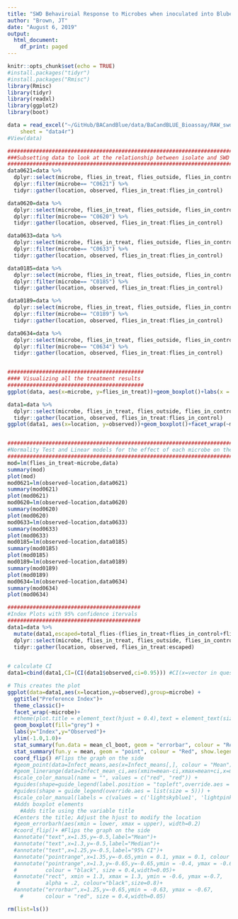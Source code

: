 ```yaml
---
title: "SWD Behaviroial Response to Microbes when inoculated into Bluberry Juice"
author: "Brown, JT"
date: "August 6, 2019"
output:
  html_document:
    df_print: paged
---
```


```r
knitr::opts_chunk$set(echo = TRUE)
#install.packages("tidyr")
#install.packages("Rmisc")
library(Rmisc)
library(tidyr)
library(readxl)
library(ggplot2)
library(boot)

data = read_excel("~/GitHub/BACandBlue/data/BaCandBLUE_Bioassay/RAW_swd_vs_inoculated_blueberryjuice.xlsx", 
    sheet = "data4r")
#View(data)
```

```r
#################################################################################
###Subsetting data to look at the relationship between isolate and SWD behaviors
#################################################################################
data0621=data %>% 
  dplyr::select(microbe, flies_in_treat, flies_outside, flies_in_control) %>% 
  dplyr::filter(microbe== "C0621") %>% 
  tidyr::gather(location, observed, flies_in_treat:flies_in_control) 

data0620=data %>% 
  dplyr::select(microbe, flies_in_treat, flies_outside, flies_in_control) %>% 
  dplyr::filter(microbe== "C0620") %>% 
  tidyr::gather(location, observed, flies_in_treat:flies_in_control)

data0633=data %>% 
  dplyr::select(microbe, flies_in_treat, flies_outside, flies_in_control) %>% 
  dplyr::filter(microbe== "C0633") %>% 
  tidyr::gather(location, observed, flies_in_treat:flies_in_control) 

data0185=data %>% 
  dplyr::select(microbe, flies_in_treat, flies_outside, flies_in_control) %>% 
  dplyr::filter(microbe== "C0185") %>% 
  tidyr::gather(location, observed, flies_in_treat:flies_in_control) 

data0189=data %>% 
  dplyr::select(microbe, flies_in_treat, flies_outside, flies_in_control) %>% 
  dplyr::filter(microbe== "C0189") %>% 
  tidyr::gather(location, observed, flies_in_treat:flies_in_control) 

data0634=data %>% 
  dplyr::select(microbe, flies_in_treat, flies_outside, flies_in_control) %>% 
  dplyr::filter(microbe== "C0634") %>% 
  tidyr::gather(location, observed, flies_in_treat:flies_in_control) 


###########################################
#### Visualizing all the treatment results
###########################################
ggplot(data, aes(x=microbe, y=flies_in_treat))+geom_boxplot()+labs(x = "Microbe ID", y="# of Flies")

data1=data %>% 
  dplyr::select(microbe, flies_in_treat, flies_outside, flies_in_control) %>% 
  tidyr::gather(location, observed, flies_in_treat:flies_in_control)
ggplot(data1, aes(x=location, y=observed))+geom_boxplot()+facet_wrap(~microbe)+labs(x = "Treatment", y="# of Flies")+scale_x_discrete(labels=c("flies_in_treat"="Treatment", "flies_in_control"="Control", "flies_outside"="No Choice"))


##########################################################################################
#Normality Test and Linear models for the effect of each microbe on the flies in treatment
##########################################################################################
mod=lm(flies_in_treat~microbe,data)
summary(mod)
plot(mod)
mod0621=lm(observed~location,data0621)
summary(mod0621)
plot(mod0621)
mod0620=lm(observed~location,data0620)
summary(mod0620)
plot(mod0620)
mod0633=lm(observed~location,data0633)
summary(mod0633)
plot(mod0633)
mod0185=lm(observed~location,data0185)
summary(mod0185)
plot(mod0185)
mod0189=lm(observed~location,data0189)
summary(mod0189)
plot(mod0189)
mod0634=lm(observed~location,data0634)
summary(mod0634)
plot(mod0634)
```

```r
##########################################
#Index Plots with 95% confidence itervals
##########################################
data1=data %>% 
  mutate(data1,escaped=total_flies-(flies_in_treat+flies_in_control+flies_outside)) %>% 
  dplyr::select(microbe, flies_in_treat, flies_outside, flies_in_control, escaped) %>% 
  tidyr::gather(location, observed, flies_in_treat:escaped)
  

# calculate CI
data1=cbind(data1,CI=(CI(data1$observed,ci=0.95))) #CI(x=vector in question, ci=interval to be calculated)

# This creates the plot
ggplot(data=data1,aes(x=location,y=observed),group=microbe) + 
  ggtitle("Preference Index")+
  theme_classic()+
  facet_wrap(~microbe)+
  #theme(plot.title = element_text(hjust = 0.4),text = element_text(size=20), axis.text.y = element_text(angle=90, hjust=1,color="black"), axis.text.x = element_text(angle=0, hjust=1,color="black"))+ 
  geom_boxplot(fill="grey") + 
  labs(y="Index",y="Observed")+
  ylim(-1.0,1.0)+
  stat_summary(fun.data = mean_cl_boot, geom = "errorbar", colour = "Red",width=.1, show.legend=TRUE)+
  stat_summary(fun.y = mean, geom = "point", colour = "Red", show.legend=TRUE)+
  coord_flip() #Flips the graph on the side
  #geom_point(data=Infect_means,aes(x=Infect_means[,], colour = "Mean"),shape=21, size=2) +
  #geom_linerange(data=Infect_mean_ci,aes(xmin=mean-ci,xmax=mean+ci,x=mean,color="95% CI")) +
  #scale_color_manual(name = "", values = c("red", "red")) +
  #guides(shape=guide_legend(label.position = "topleft",override.aes = list()))+
  #guides(shape = guide_legend(override.aes = list(size = 5))) +
  #scale_color_manual(labels = c(values = c('lightskyblue1', 'lightpink'),'95% CI', 'Mean')) +
  #Adds boxplot elements
    #Adds title using the variable title
  #Centers the title; Adjust the hjust to modify the location
  #geom_errorbarh(aes(xmin = lower, xmax = upper), width=0.2)
  #coord_flip()+ #Flips the graph on the side
  #annotate("text",x=1.35,y=-0.5,label="Mean")+
  #annotate("text",x=1.3,y=-0.5,label="Median")+
  #annotate("text",x=1.25,y=-0.5,label="95% CI")+
  #annotate("pointrange",x=1.35,y=-0.65,ymin = 0.1, ymax = 0.1, colour = "red", size = 0.1)+
  #annotate("pointrange",x=1.3,y=-0.65,y=-0.65,ymin = -0.4, ymax = -0.6,
  #         colour = "black", size = 0.4,width=0.05)+
  #annotate("rect", xmin = 1.3, xmax = 1.3, ymin = -0.6, ymax =-0.7,
   #        alpha = .2, colour="black",size=0.8)+
  #annotate("errorbar",x=1.25,y=-0.65,ymin = -0.63, ymax = -0.67,
    #       colour = "red", size = 0.4,width=0.05)

rm(list=ls())

```
